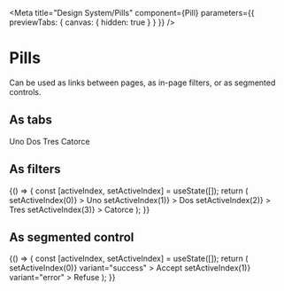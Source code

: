 
<Meta
  title="Design System/Pills"
  component={Pill}
  parameters={{ previewTabs: { canvas: { hidden: true } } }}
/>

# Pills

Can be used as links between pages, as in-page filters, or as segmented controls.

## As tabs

<Preview>
  <Story name="As tabs" parameters={{ canvas: { disable: true } }}>
    <Pills>
      <Pill to="/" exact>
        Uno
      </Pill>
      <Pill to="/dos">Dos</Pill>
      <Pill to="/tres">Tres</Pill>
      <Pill to="/catorce">Catorce</Pill>
    </Pills>
  </Story>
</Preview>

## As filters

<Preview>
  <Story name="As filters" parameters={{ canvas: { disable: true } }}>
    {() => {
      const [activeIndex, setActiveIndex] = useState([]);
      return (
        <Stack>
          <Pills>
            <Pill
              isActive={activeIndex === 0}
              onClick={() => setActiveIndex(0)}
            >
              Uno
            </Pill>
            <Pill
              isActive={activeIndex === 1}
              onClick={() => setActiveIndex(1)}
            >
              Dos
            </Pill>
            <Pill
              isActive={activeIndex === 2}
              onClick={() => setActiveIndex(2)}
            >
              Tres
            </Pill>
            <Pill
              isActive={activeIndex === 3}
              onClick={() => setActiveIndex(3)}
            >
              Catorce
            </Pill>
          </Pills>
        </Stack>
      );
    }}
  </Story>
</Preview>

## As segmented control

<Preview>
  <Story name="As segmented control" parameters={{ canvas: { disable: true } }}>
    {() => {
      const [activeIndex, setActiveIndex] = useState([]);
      return (
        <Stack>
          <Pills>
            <Pill
              isActive={activeIndex === 0}
              onClick={() => setActiveIndex(0)}
              variant="success"
            >
              Accept
            </Pill>
            <Pill
              isActive={activeIndex === 1}
              onClick={() => setActiveIndex(1)}
              variant="error"
            >
              Refuse
            </Pill>
          </Pills>
        </Stack>
      );
    }}
  </Story>
</Preview>
